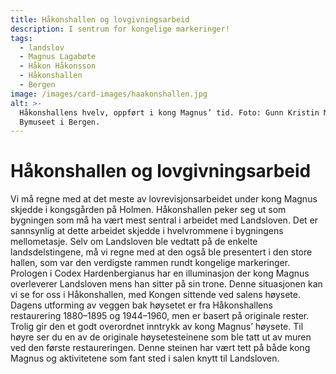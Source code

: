 ```yaml
---
title: Håkonshallen og lovgivningsarbeid
description: I sentrum for kongelige markeringer!
tags:
  - landslov
  - Magnus Lagabøte
  - Håkon Håkonsson
  - Håkonshallen
  - Bergen
image: /images/card-images/haakonshallen.jpg
alt: >-
  Håkonshallens hvelv, oppført i kong Magnus’ tid. Foto: Gunn Kristin Monsen,
  Bymuseet i Bergen.
---
```



# Håkonshallen og lovgivningsarbeid

<Container stil="initial side">
    Vi må regne med at det meste av lovrevisjonsarbeidet under kong Magnus skjedde i kongsgården på Holmen. Håkonshallen peker seg ut som bygningen som må ha vært mest sentral i arbeidet med Landsloven. Det er sannsynlig at dette arbeidet skjedde i hvelvrommene i bygningens mellometasje. Selv om Landsloven ble vedtatt på de enkelte landsdelstingene, må vi regne med at den også ble presentert i den store hallen, som var den verdigste rammen rundt kongelige markeringer. Prologen i Codex Hardenbergianus har en illuminasjon der kong Magnus overleverer Landsloven mens han sitter på sin trone. Denne situasjonen kan vi se for oss i Håkonshallen, med Kongen sittende ved salens høysete. Dagens utforming av veggen bak høysetet er fra Håkonshallens restaurering 1880–1895 og 1944–1960, men er basert på originale rester. Trolig gir den et godt overordnet inntrykk av kong Magnus’ høysete. Til høyre ser du en av de originale høysetesteinene som ble tatt ut av muren ved den første restaureringen. Denne steinen har vært tett på både kong Magnus og aktivitetene som fant sted i salen knytt til Landsloven.
</Container>

<Figure
    image="/images/introduksjon/Bilde5.jpg"
    title="Håkonshallens høysetet i 2023. Foto: Regin Hjertholm."
    alt="Foto av Håkonshallens høysetet."
>
</Figure>
